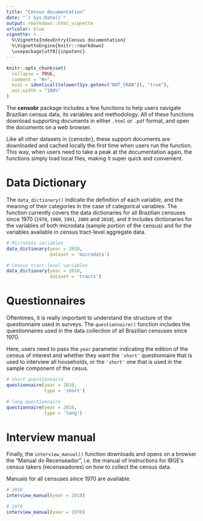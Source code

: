 ```yaml
---
title: "Census documentation"
date: "`r Sys.Date()`"
output: rmarkdown::html_vignette
urlcolor: blue
vignette: >
  %\VignetteIndexEntry{Census documentation}
  %\VignetteEngine{knitr::rmarkdown}
  \usepackage[utf8]{inputenc}
---
```


```r
knitr::opts_chunk$set(
  collapse = TRUE,
  comment = "#>",
  eval = identical(tolower(Sys.getenv("NOT_CRAN")), "true"),
  out.width = "100%"
)
```

The **censobr** package includes a few functions to help users navigate Brazilian census data, its variables and methodology. All of these functions download supporting documents in either `.html` or `.pdf` format, and open the documents on a web browser.

Like all other datasets in {censobr}, these support documents are downloaded and cached locally the first time when users run the function. This way, when users need to take a peak at the documentation again, the functions simply load local files, making it super quick and convenient.


# Data Dictionary

The `data_dictionary()` indicate the definition of each variable, and the meaning of their categories in the case of categorical variables. The function currently covers the data dictionaries for all Brazilian censuses since 1970 (`1970`, `1980`, `1991`, `2000` and `2010`), and it includes dictionaries for the variables of both microdata (sample portion of the census) and for the variables available in census tract-level aggregate data.


```r
# Microdata variables
data_dictionary(year = 2010,
                dataset = 'microdata')

# Census tract-level variables
data_dictionary(year = 2010,
                dataset = 'tracts')
```


# Questionnaires

Oftentimes, it is really important to understand the structure of the questionnaire used in surveys. The `questionnaire()` function includes the questionnaires used in the data collection of all Brazilian censuses since 1970.

Here, users need to pass the `year` parameter indicating the edition of the census of interest and whether they want the `'short'` questionnaire that is used to interview all households, or the `'short'` one that is used in the sample component of the cesus.

```r
# short questionnaire
questionnaire(year = 2010, 
              type = 'short')

# long questionnaire
questionnaire(year = 2010, 
              type = 'long')
```


# Interview manual

Finally, the `interview_manual()` function downloads and opens on a browser the "Manual do Recenseador", i.e. the manual of instructions for IBGE's census takers (recenseadores) on how to collect the census data.

Manuals for all censuses since 1970 are available.

```r
# 2010
interview_manual(year = 2010)

# 1970
interview_manual(year = 1970)
```

